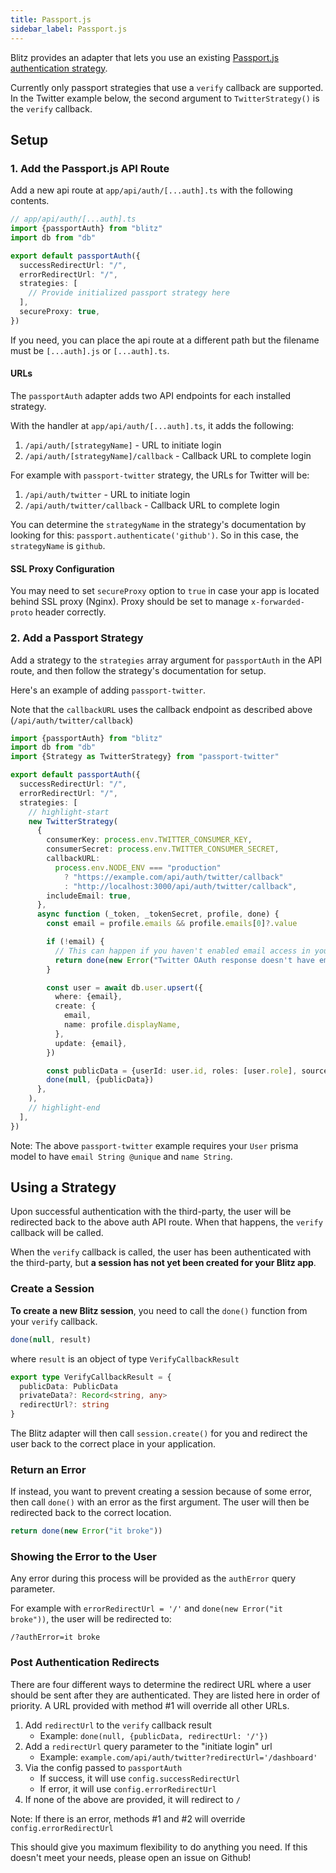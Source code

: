 ```yaml
---
title: Passport.js
sidebar_label: Passport.js
---
```


Blitz provides an adapter that lets you use an existing [Passport.js authentication strategy](http://www.passportjs.org/packages/).

Currently only passport strategies that use a `verify` callback are supported. In the Twitter example below, the second argument to `TwitterStrategy()` is the `verify` callback.

## Setup

### 1. Add the Passport.js API Route

Add a new api route at `app/api/auth/[...auth].ts` with the following contents.

```ts
// app/api/auth/[...auth].ts
import {passportAuth} from "blitz"
import db from "db"

export default passportAuth({
  successRedirectUrl: "/",
  errorRedirectUrl: "/",
  strategies: [
    // Provide initialized passport strategy here
  ],
  secureProxy: true,
})
```

If you need, you can place the api route at a different path but the filename must be `[...auth].js` or `[...auth].ts`.

#### URLs

The `passportAuth` adapter adds two API endpoints for each installed strategy.

With the handler at `app/api/auth/[...auth].ts`, it adds the following:

1. `/api/auth/[strategyName]` - URL to initiate login
2. `/api/auth/[strategyName]/callback` - Callback URL to complete login

For example with `passport-twitter` strategy, the URLs for Twitter will be:

1. `/api/auth/twitter` - URL to initiate login
2. `/api/auth/twitter/callback` - Callback URL to complete login

You can determine the `strategyName` in the strategy's documentation by looking for this: `passport.authenticate('github')`. So in this case, the `strategyName` is `github`.

#### SSL Proxy Configuration

You may need to set `secureProxy` option to `true` in case your app is located behind SSL proxy (Nginx). Proxy should be set to manage `x-forwarded-proto` header correctly.

### 2. Add a Passport Strategy

Add a strategy to the `strategies` array argument for `passportAuth` in the API route, and then follow the strategy's documentation for setup.

Here's an example of adding `passport-twitter`.

Note that the `callbackURL` uses the callback endpoint as described above (`/api/auth/twitter/callback`)

```ts
import {passportAuth} from "blitz"
import db from "db"
import {Strategy as TwitterStrategy} from "passport-twitter"

export default passportAuth({
  successRedirectUrl: "/",
  errorRedirectUrl: "/",
  strategies: [
    // highlight-start
    new TwitterStrategy(
      {
        consumerKey: process.env.TWITTER_CONSUMER_KEY,
        consumerSecret: process.env.TWITTER_CONSUMER_SECRET,
        callbackURL:
          process.env.NODE_ENV === "production"
            ? "https://example.com/api/auth/twitter/callback"
            : "http://localhost:3000/api/auth/twitter/callback",
        includeEmail: true,
      },
      async function (_token, _tokenSecret, profile, done) {
        const email = profile.emails && profile.emails[0]?.value

        if (!email) {
          // This can happen if you haven't enabled email access in your twitter app permissions
          return done(new Error("Twitter OAuth response doesn't have email."))
        }

        const user = await db.user.upsert({
          where: {email},
          create: {
            email,
            name: profile.displayName,
          },
          update: {email},
        })

        const publicData = {userId: user.id, roles: [user.role], source: "twitter"}
        done(null, {publicData})
      },
    ),
    // highlight-end
  ],
})
```

Note: The above `passport-twitter` example requires your `User` prisma model to have `email String @unique` and `name String`.

## Using a Strategy

Upon successful authentication with the third-party, the user will be redirected back to the above auth API route. When that happens, the `verify` callback will be called.

When the `verify` callback is called, the user has been authenticated with the third-party, but **a session has not yet been created for your Blitz app**.

### Create a Session

**To create a new Blitz session**, you need to call the `done()` function from your `verify` callback.

```ts
done(null, result)
```

where `result` is an object of type `VerifyCallbackResult`

```ts
export type VerifyCallbackResult = {
  publicData: PublicData
  privateData?: Record<string, any>
  redirectUrl?: string
}
```

The Blitz adapter will then call `session.create()` for you and redirect the user back to the correct place in your application.

### Return an Error

If instead, you want to prevent creating a session because of some error, then call `done()` with an error as the first argument. The user will then be redirected back to the correct location.

```ts
return done(new Error("it broke"))
```

### Showing the Error to the User

Any error during this process will be provided as the `authError` query parameter.

For example with `errorRedirectUrl = '/'` and `done(new Error("it broke"))`, the user will be redirected to:

```
/?authError=it broke
```

### Post Authentication Redirects

There are four different ways to determine the redirect URL where a user should be sent after they are authenticated. They are listed here in order of priority. A URL provided with method #1 will override all other URLs.

1. Add `redirectUrl` to the `verify` callback result
   - Example: `done(null, {publicData, redirectUrl: '/'})`
2. Add a `redirectUrl` query parameter to the "initiate login" url
   - Example: `example.com/api/auth/twitter?redirectUrl='/dashboard'`
3. Via the config passed to `passportAuth`
   - If success, it will use `config.successRedirectUrl`
   - If error, it will use `config.errorRedirectUrl`
4. If none of the above are provided, it will redirect to `/`

Note: If there is an error, methods #1 and #2 will override `config.errorRedirectUrl`

This should give you maximum flexibility to do anything you need. If this doesn't meet your needs, please open an issue on Github!
